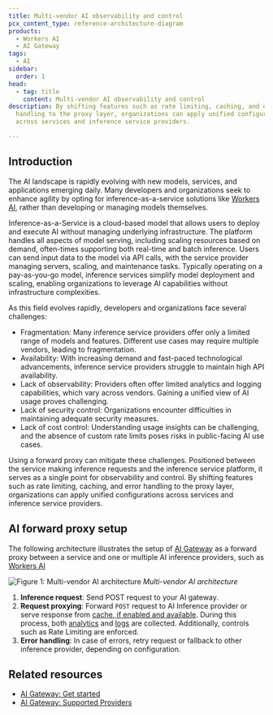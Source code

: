 ```yaml
---
title: Multi-vendor AI observability and control
pcx_content_type: reference-architecture-diagram
products:
  - Workers AI
  - AI Gateway
tags:
  - AI
sidebar:
  order: 1
head:
  - tag: title
    content: Multi-vendor AI observability and control
description: By shifting features such as rate limiting, caching, and error
  handling to the proxy layer, organizations can apply unified configurations
  across services and inference service providers.

---
```


## Introduction

The AI landscape is rapidly evolving with new models, services, and applications emerging daily. Many developers and organizations seek to enhance agility by opting for inference-as-a-service solutions like [Workers AI](/workers-ai/), rather than developing or managing models themselves.

Inference-as-a-Service is a cloud-based model that allows users to deploy and execute AI without managing underlying infrastructure. The platform handles all aspects of model serving, including scaling resources based on demand, often-times supporting both real-time and batch inference. Users can send input data to the model via API calls, with the service provider managing servers, scaling, and maintenance tasks. Typically operating on a pay-as-you-go model, inference services simplify model deployment and scaling, enabling organizations to leverage AI capabilities without infrastructure complexities.

As this field evolves rapidly, developers and organizations face several challenges:

* Fragmentation: Many inference service providers offer only a limited range of models and features. Different use cases may require multiple vendors, leading to fragmentation.
* Availability: With increasing demand and fast-paced technological advancements, inference service providers struggle to maintain high API availability.
* Lack of observability: Providers often offer limited analytics and logging capabilities, which vary across vendors. Gaining a unified view of AI usage proves challenging.
* Lack of security control: Organizations encounter difficulties in maintaining adequate security measures.
* Lack of cost control: Understanding usage insights can be challenging, and the absence of custom rate limits poses risks in public-facing AI use cases.

Using a forward proxy can mitigate these challenges. Positioned between the service making inference requests and the inference service platform, it serves as a single point for observability and control. By shifting features such as rate limiting, caching, and error handling to the proxy layer, organizations can apply unified configurations across services and inference service providers.

## AI forward proxy setup

The following architecture illustrates the setup of [AI Gateway](/ai-gateway/) as a forward proxy between a service and one or multiple AI inference providers, such as [Workers AI](/workers-ai/)

![Figure 1: Multi-vendor AI architecture](~/assets/images/reference-architecture/ai-multivendor-observability-control/ai-multi-vendor-observability-control.svg)
_Multi-vendor AI architecture_

1. **Inference request**: Send POST request to your AI gateway.
2. **Request proxying**: Forward `POST` request to AI Inference provider or serve response from [cache, if enabled and available](/ai-gateway/configuration/caching). During this process, both [analytics](/ai-gateway/observability/analytics/) and [logs](/ai-gateway/observability/analytics/#logging) are collected. Additionally, controls such as Rate Limiting are enforced.
3. **Error handling**: In case of errors, retry request or fallback to other inference provider, depending on configuration.

## Related resources

* [AI Gateway: Get started](/ai-gateway/get-started/)
* [AI Gateway: Supported Providers](/ai-gateway/providers/)
